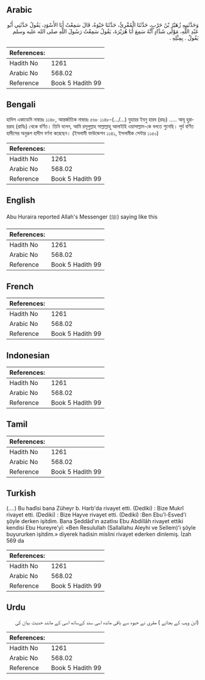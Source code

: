 ## Arabic


<div dir="rtl" lang="ar" style={{fontSize:'larger',backgroundColor:'#f8f9fa',padding:20}}>
وَحَدَّثَنِيهِ زُهَيْرُ بْنُ حَرْبٍ، حَدَّثَنَا الْمُقْرِئُ، حَدَّثَنَا حَيْوَةُ، قَالَ سَمِعْتُ أَبَا الأَسْوَدِ، يَقُولُ حَدَّثَنِي أَبُو عَبْدِ اللَّهِ، مَوْلَى شَدَّادٍ أَنَّهُ سَمِعَ أَبَا هُرَيْرَةَ، يَقُولُ سَمِعْتُ رَسُولَ اللَّهِ صلى الله عليه وسلم يَقُولُ ‏.‏ بِمِثْلِهِ ‏.‏
</div>
<div style={{backgroundColor:'#f8f9fa',padding:20, marginBottom: 10}}><table> <thead> <tr> <th>References:</th> <th></th> </tr> </thead> <tbody><tr><td>Hadith No</td><td>1261</td></tr><tr><td>Arabic No</td><td>568.02</td></tr><tr><td>Reference</td><td>Book 5 Hadith 99</td></tr></tbody></table></div>

## Bengali


<div dir="ltr" lang="bn" style={{fontSize:'larger',backgroundColor:'#f8f9fa',padding:20}}>
হাদিস একাডেমি নাম্বারঃ ১১৪৮, আন্তর্জাতিক নাম্বারঃ ৫৬৮ ১১৪৮-(.../...) যুহায়র ইবনু হারব (রহঃ) ..... আবূ হুরায়রাহ (রাযিঃ) থেকে বর্ণিত। তিনি বলেন, আমি রসূলুল্লাহ সাল্লাল্লাহু আলাইহি ওয়াসাল্লাম-কে বলতে শুনেছি। পূর্ব বর্ণিত হাদীসের অনুরূপ হাদীস বর্ণনা করেছেন। (ইসলামী ফাউন্ডেশন ১১৪১, ইসলামীক সেন্টার ১১৫০)
</div>
<div style={{backgroundColor:'#f8f9fa',padding:20, marginBottom: 10}}><table> <thead> <tr> <th>References:</th> <th></th> </tr> </thead> <tbody><tr><td>Hadith No</td><td>1261</td></tr><tr><td>Arabic No</td><td>568.02</td></tr><tr><td>Reference</td><td>Book 5 Hadith 99</td></tr></tbody></table></div>

## English


<div dir="ltr" lang="en" style={{fontSize:'larger',backgroundColor:'#f8f9fa',padding:20}}>
Abu Huraira reported Allah's Messenger (ﷺ) saying like this
</div>
<div style={{backgroundColor:'#f8f9fa',padding:20, marginBottom: 10}}><table> <thead> <tr> <th>References:</th> <th></th> </tr> </thead> <tbody><tr><td>Hadith No</td><td>1261</td></tr><tr><td>Arabic No</td><td>568.02</td></tr><tr><td>Reference</td><td>Book 5 Hadith 99</td></tr></tbody></table></div>

## French


<div dir="ltr" lang="fr" style={{fontSize:'larger',backgroundColor:'#f8f9fa',padding:20}}>

</div>
<div style={{backgroundColor:'#f8f9fa',padding:20, marginBottom: 10}}><table> <thead> <tr> <th>References:</th> <th></th> </tr> </thead> <tbody><tr><td>Hadith No</td><td>1261</td></tr><tr><td>Arabic No</td><td>568.02</td></tr><tr><td>Reference</td><td>Book 5 Hadith 99</td></tr></tbody></table></div>

## Indonesian


<div dir="ltr" lang="id" style={{fontSize:'larger',backgroundColor:'#f8f9fa',padding:20}}>

</div>
<div style={{backgroundColor:'#f8f9fa',padding:20, marginBottom: 10}}><table> <thead> <tr> <th>References:</th> <th></th> </tr> </thead> <tbody><tr><td>Hadith No</td><td>1261</td></tr><tr><td>Arabic No</td><td>568.02</td></tr><tr><td>Reference</td><td>Book 5 Hadith 99</td></tr></tbody></table></div>

## Tamil


<div dir="ltr" lang="ta" style={{fontSize:'larger',backgroundColor:'#f8f9fa',padding:20}}>

</div>
<div style={{backgroundColor:'#f8f9fa',padding:20, marginBottom: 10}}><table> <thead> <tr> <th>References:</th> <th></th> </tr> </thead> <tbody><tr><td>Hadith No</td><td>1261</td></tr><tr><td>Arabic No</td><td>568.02</td></tr><tr><td>Reference</td><td>Book 5 Hadith 99</td></tr></tbody></table></div>

## Turkish


<div dir="ltr" lang="tr" style={{fontSize:'larger',backgroundColor:'#f8f9fa',padding:20}}>
(….) Bu hadîsi bana Züheyr b. Harb'da rivayet etti. (Dediki) : Bize Mukrî rivayet etti. (Dediki) : Bize Hayve rivayet etti. (Dediki) :Ben Ebu'l-Esved'i şöyle derken işitdim. Bana Şeddâd'ın azatlısı Ebu Abdillâh rivayet ettiki kendisi Ebu Hureyre'yî: «Ben Resulullah (Sallallahu Aleyhi ve Sellem)'i şöyle buyururken işitdim.» diyerek hadisin mislini rivayet ederken dinlemiş. İzah 569 da
</div>
<div style={{backgroundColor:'#f8f9fa',padding:20, marginBottom: 10}}><table> <thead> <tr> <th>References:</th> <th></th> </tr> </thead> <tbody><tr><td>Hadith No</td><td>1261</td></tr><tr><td>Arabic No</td><td>568.02</td></tr><tr><td>Reference</td><td>Book 5 Hadith 99</td></tr></tbody></table></div>

## Urdu


<div dir="rtl" lang="ur" style={{fontSize:'larger',backgroundColor:'#f8f9fa',padding:20}}>
(ابن وہب کے بجائے ) مقری نے حیوہ سے باقی ماندہ اسی سند کےساتھ اسی کے مانند حدیث بیان کی
</div>
<div style={{backgroundColor:'#f8f9fa',padding:20, marginBottom: 10}}><table> <thead> <tr> <th>References:</th> <th></th> </tr> </thead> <tbody><tr><td>Hadith No</td><td>1261</td></tr><tr><td>Arabic No</td><td>568.02</td></tr><tr><td>Reference</td><td>Book 5 Hadith 99</td></tr></tbody></table></div>